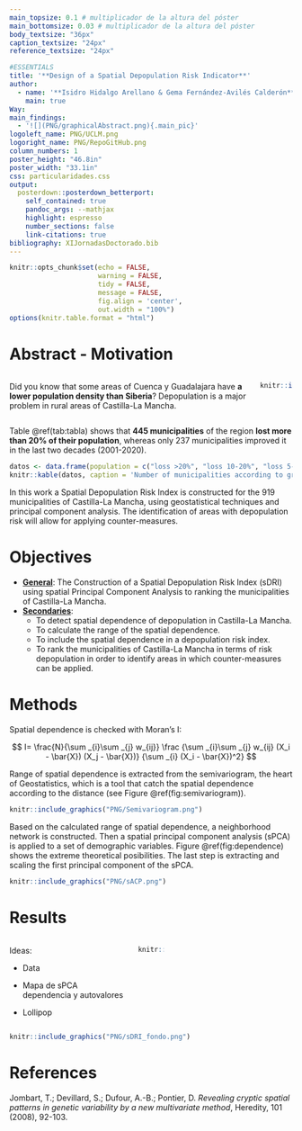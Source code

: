 ```yaml
---
main_topsize: 0.1 # multiplicador de la altura del póster
main_bottomsize: 0.03 # multiplicador de la altura del póster
body_textsize: "36px"
caption_textsize: "24px"
reference_textsize: "24px"

#ESSENTIALS
title: '**Design of a Spatial Depopulation Risk Indicator**'
author:
  - name: '**Isidro Hidalgo Arellano & Gema Fernández-Avilés Calderón** Isidro.Hidalgo@uclm.es Gema.FAviles@uclm.es'
    main: true
Way:
main_findings:
  - '![](PNG/graphicalAbstract.png){.main_pic}'
logoleft_name: PNG/UCLM.png
logoright_name: PNG/RepoGitHub.png
column_numbers: 1
poster_height: "46.8in"
poster_width: "33.1in"
css: particularidades.css
output: 
  posterdown::posterdown_betterport:
    self_contained: true
    pandoc_args: --mathjax
    highlight: espresso
    number_sections: false
    link-citations: true
bibliography: XIJornadasDoctorado.bib
---
```

```r
knitr::opts_chunk$set(echo = FALSE,
                      warning = FALSE,
                      tidy = FALSE,
                      message = FALSE,
                      fig.align = 'center',
                      out.width = "100%")
options(knitr.table.format = "html") 
```
::: gridContainer
::: col_1
# Abstract - Motivation
::: columns
::: {.column width="88%"}
Did you know that some areas of Cuenca y Guadalajara have **a lower population density than Siberia**? Depopulation is a major problem in rural areas of Castilla-La Mancha.
:::
::: {.column width="12%"}
```r
knitr::include_graphics("PNG/!.png")
```
:::
:::
Table \@ref(tab:tabla) shows that **445 municipalities** of the region **lost more than 20% of their population**, whereas only 237 municipalities improved it in the last two decades (2001-2020).

```r
datos <- data.frame(population = c("loss >20%", "loss 10-20%", "loss 5-10%", "loss <5%", "gain <5%", "gain 5-20%", "gain >20%"), municipalities = c(445, 131, 62, 44, 43, 67, 127))
knitr::kable(datos, caption = 'Number of municipalities according to growth rate between 2001 and 2020', align = c('l', 'r'),"html")
```
In this work a Spatial Depopulation Risk Index is constructed for the 919 municipalities of Castilla-La Mancha, using geostatistical techniques and principal component analysis.
The identification of areas with depopulation risk will allow for applying counter-measures.

# Objectives

-   [**General**](): The Construction of a Spatial Depopulation Risk Index (sDRI) using spatial Principal Component Analysis to ranking the municipalities of Castilla-La Mancha.
-   [**Secondaries**]():
    -   To detect spatial dependence of depopulation in Castilla-La Mancha.
    -   To calculate the range of the spatial dependence.
    -   To include the spatial dependence in a depopulation risk index.
    -   To rank the municipalities of Castilla-La Mancha in terms of risk depopulation in order to identify areas in which counter-measures can be applied.

# Methods

Spatial dependence is checked with Moran's I:

$$
I= \frac{N}{\sum _{i}\sum _{j} w_{ij}} \frac {\sum _{i}\sum _{j} w_{ij} (X_i - \bar{X}) (X_j - \bar{X})} {\sum _{i} (X_i - \bar{X})^2}
$$

Range of spatial dependence is extracted from the semivariogram, the heart of Geostatistics, which is a tool that catch the spatial dependence according to the distance (see  Figure \@ref(fig:semivariogram)).

```r
knitr::include_graphics("PNG/Semivariogram.png")
```
Based on the calculated range of spatial dependence, a neighborhood network is constructed. Then a spatial principal component analysis (sPCA) is applied to a set of demographic variables. Figure \@ref(fig:dependence) shows the extreme theoretical posibilities. The last step is extracting and scaling the first principal component of the sPCA.

```r
knitr::include_graphics("PNG/sACP.png")
```

:::

::: col_2
# Results

::: columns
::: {.column width="45%"}
Ideas:

+ Data

+ Mapa de sPCA dependencia y autovalores 

+ Lollipop
:::

::: {.column width="10%"}
```r
knitr::include_graphics("PNG/blanco.png")
```
:::

::: {.column width="45%"}

:::
:::

```r
knitr::include_graphics("PNG/sDRI_fondo.png")
```

# References

Jombart, T.; Devillard, S.; Dufour, A.-B.; Pontier, D. *Revealing cryptic spatial patterns in genetic variability by a new multivariate method*, Heredity, 101 (2008), 92-103.
:::
:::
